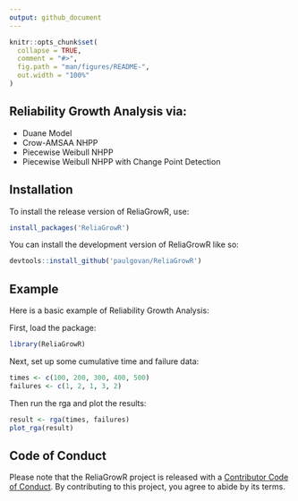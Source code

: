 ```yaml
---
output: github_document
---
```


<!-- README.md is generated from README.Rmd. Please edit that file -->

```r
knitr::opts_chunk$set(
  collapse = TRUE,
  comment = "#>",
  fig.path = "man/figures/README-",
  out.width = "100%"
)
```

<!-- badges: start -->
<!-- [![Lifecycle: experimental](https://img.shields.io/badge/lifecycle-experimental-orange.svg)](https://lifecycle.r-lib.org/articles/stages.html#experimental) -->
<!-- [![CRAN status](https://www.r-pkg.org/badges/version/ReliaGrowR)](https://CRAN.R-project.org/package=ReliaGrowR) -->
<!-- [![CRAN checks](https://badges.cranchecks.info/summary/ReliaGrowR.svg)](https://cran.r-project.org/web/checks/check_results_ReliaGrowR.html) -->
<!-- [![](http://cranlogs.r-pkg.org/badges/grand-total/ReliaGrowR)](https://cran.r-project.org/package=ReliaGrowR) -->
<!-- [![](http://cranlogs.r-pkg.org/badges/last-month/ReliaGrowR)](https://cran.r-project.org/package=ReliaGrowR) -->
<!-- [![](https://img.shields.io/badge/doi-10.32614/CRAN.package.ReliaGrowR-green.svg)](https://doi.org/10.32614/CRAN.package.ReliaGrowR) -->
<!-- badges: end -->

## Reliability Growth Analysis via:

* Duane Model
* Crow-AMSAA NHPP 
* Piecewise Weibull NHPP
* Piecewise Weibull NHPP with Change Point Detection

## Installation

To install the release version of ReliaGrowR, use:

``` r
install_packages('ReliaGrowR')
```

You can install the development version of ReliaGrowR like so:

``` r
devtools::install_github('paulgovan/ReliaGrowR')
```

## Example

Here is a basic example of Reliability Growth Analysis:

First, load the package:
```r
library(ReliaGrowR)
```

Next, set up some cumulative time and failure data:
```r
times <- c(100, 200, 300, 400, 500)
failures <- c(1, 2, 1, 3, 2)
```

Then run the rga and plot the results:
```r
result <- rga(times, failures)
plot_rga(result)
```

## Code of Conduct

Please note that the ReliaGrowR project is released with a [Contributor Code of Conduct](https://contributor-covenant.org/version/2/1/CODE_OF_CONDUCT.html). By contributing to this project, you agree to abide by its terms.
